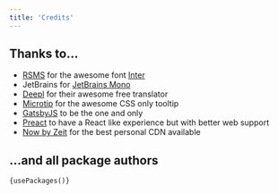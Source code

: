 ```yaml
---
title: 'Credits'
---
```



## Thanks to…

- [RSMS](https://twitter.com/rsms) for the awesome font [Inter](https://rsms.me/inter/)
- JetBrains for [JetBrains Mono](https://www.jetbrains.com/lp/mono/)
- [Deepl](https://www.deepl.com/translator) for their awesome free translator
- [Microtip](https://github.com/ghosh/microtip/blob/master/microtip.css) for the awesome
  CSS only tooltip
- [GatsbyJS](https://www.gatsbyjs.org/) to be the one and only
- [Preact](https://preactjs.com/) to have a React like experience but with better web
  support
- [Now by Zeit](https://zeit.co/home) for the best personal CDN available

## …and all package authors

<Code language="json">{usePackages()}</Code>
